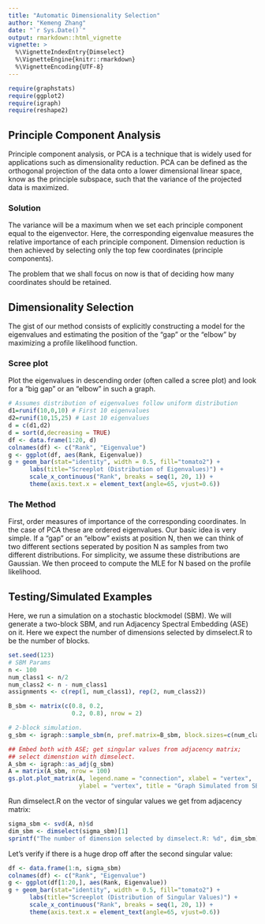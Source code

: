 ---
title: "Automatic Dimensionality Selection"
author: "Kemeng Zhang"
date: "`r Sys.Date()`"
output: rmarkdown::html_vignette
vignette: >
  %\VignetteIndexEntry{Dimselect}
  %\VignetteEngine{knitr::rmarkdown}
  %\VignetteEncoding{UTF-8}
---
```{r, warning=FALSE, message=FALSE}
require(graphstats)
require(ggplot2)
require(igraph)
require(reshape2)
```

## Principle Component Analysis

Principle component analysis, or PCA is a technique that is widely used for applications such as dimensionality reduction. PCA can be defined as the orthogonal projection of the data onto a lower dimensional linear space, know as the principle subspace, such that the variance of the projected data is maximized.

### Solution

The variance will be a maximum when we set each principle component equal to the eigenvector. Here, the corresponding eigenvalue measures the relative importance of each principle component. Dimension reduction is then achieved by selecting only the top few coordinates (principle components).

The problem that we shall focus on now is that of deciding how many coordinates should be retained.

## Dimensionality Selection

The gist of our method consists of explicitly constructing a model for the eigenvalues and estimating the position of the “gap” or the “elbow” by maximizing a profile likelihood function.

### Scree plot
Plot the eigenvalues in descending order (often called a scree plot) and look for a “big gap” or an “elbow” in such a graph.

```{r, fig.height=3.5, fig.width=5}
# Assumes distribution of eigenvalues follow uniform distribution
d1=runif(10,0,10) # First 10 eigenvalues
d2=runif(10,15,25) # Last 10 eigenvalues
d = c(d1,d2)
d = sort(d,decreasing = TRUE)
df <- data.frame(1:20, d)
colnames(df) <- c("Rank", "Eigenvalue")
g <- ggplot(df, aes(Rank, Eigenvalue))
g + geom_bar(stat="identity", width = 0.5, fill="tomato2") + 
      labs(title="Screeplot (Distribution of Eigenvalues)") +
      scale_x_continuous("Rank", breaks = seq(1, 20, 1)) + 
      theme(axis.text.x = element_text(angle=65, vjust=0.6))
```

### The Method

First, order measures of importance of the corresponding coordinates. In the case of PCA these are ordered eigenvalues. Our basic idea is very simple. If a “gap” or an “elbow” exists at position N, then we can think of two different sections seperated by position N as samples from two different distributions. For simplicity, we assume these distributions are Gaussian. We then proceed to compute the MLE for N based on the profile likelihood.

## Testing/Simulated Examples

Here, we run a simulation on a stochastic blockmodel (SBM). We will generate a two-block SBM, and run Adjacency Spectral Embedding (ASE) on it. Here we expect the number of dimensions selected by dimselect.R to be the number of blocks.

```{r, fig.height=3.5, fig.width=5}
set.seed(123)
# SBM Params
n <- 100
num_class1 <- n/2
num_class2 <- n - num_class1
assignments <- c(rep(1, num_class1), rep(2, num_class2))

B_sbm <- matrix(c(0.8, 0.2,
                  0.2, 0.8), nrow = 2)

# 2-block simulation.
g_sbm <- igraph::sample_sbm(n, pref.matrix=B_sbm, block.sizes=c(num_class1, num_class2))

## Embed both with ASE; get singular values from adjacency matrix;
## select dimenstion with dimselect.
A_sbm <- igraph::as_adj(g_sbm)
A = matrix(A_sbm, nrow = 100)
gs.plot.plot_matrix(A, legend.name = "connection", xlabel = "vertex", 
                    ylabel = "vertex", title = "Graph Simulated from SBM")
```

Run dimselect.R on the vector of singular values we get from adjacency matrix:

```{r, fig.height=3.5, fig.width=5}
sigma_sbm <- svd(A, n)$d
dim_sbm <- dimselect(sigma_sbm)[1]
sprintf("The number of dimension selected by dimselect.R: %d", dim_sbm)
```

Let's verify if there is a huge drop off after the second singular value:
```{r, fig.height=4, fig.width=6}
df <- data.frame(1:n, sigma_sbm)
colnames(df) <- c("Rank", "Eigenvalue")
g <- ggplot(df[1:20,], aes(Rank, Eigenvalue))
g + geom_bar(stat="identity", width = 0.5, fill="tomato2") + 
      labs(title="Screeplot (Distribution of Singular Values)") +
      scale_x_continuous("Rank", breaks = seq(1, 20, 1)) + 
      theme(axis.text.x = element_text(angle=65, vjust=0.6))
```






